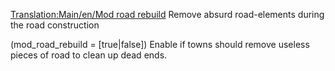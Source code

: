 [[Translation:Main/en/Mod road rebuild]]
{{en/-}}
Remove absurd road-elements during the road construction

(mod_road_rebuild = [true|false]) Enable if towns should remove useless pieces of road to clean up dead ends.